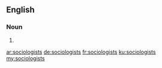 ==English==

===Noun===
{{head|en|noun plural form}}

# {{plural of|sociologist|lang=en}}

[[ar:sociologists]]
[[de:sociologists]]
[[fr:sociologists]]
[[ku:sociologists]]
[[my:sociologists]]
